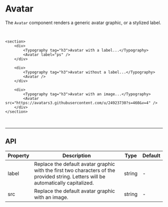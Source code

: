# Avatar

The `Avatar` component renders a generic avatar graphic, or a stylized label.

<br />

```tsx live
<section>
    <div>
        <Typography tag="h3">Avatar with a label...</Typography>
        <Avatar label="ps" />
    </div>

    <div>
        <Typography tag="h3">Avatar without a label...</Typography>
        <Avatar />
    </div>

    <div>
        <Typography tag="h3">Avatar with an image...</Typography>
        <Avatar src="https://avatars3.githubusercontent.com/u/24923730?s=460&v=4" />
    </div>
</section>
```

<br />

---

## API

<table>
    <thead>
        <tr>
            <th>Property</th>
            <th>Description</th>
            <th>Type</th>
            <th>Default</th>
        </tr>
    </thead>
    <tbody>
        <tr>
            <td>label</td>
            <td>
                Replace the default avatar graphic with the first two characters
                of the provided string. Letters will be automatically
                capitalized.
            </td>
            <td>string</td>
            <td>-</td>
        </tr>
        <tr>
            <td>src</td>
            <td>Replace the default avatar graphic with an image.</td>
            <td>string</td>
            <td>-</td>
        </tr>
    </tbody>
</table>
